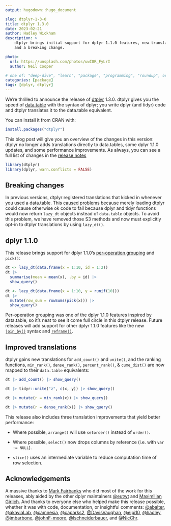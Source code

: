 ```yaml
---
output: hugodown::hugo_document

slug: dtplyr-1-3-0
title: dtplyr 1.3.0
date: 2023-02-21
author: Hadley Wickham
description: >
    dtplyr brings initial support for dplyr 1.1.0 features, new translations, 
    and a breaking change.

photo:
  url: https://unsplash.com/photos/uwI8R_FyLrI
  author: Neil Cooper

# one of: "deep-dive", "learn", "package", "programming", "roundup", or "other"
categories: [package] 
tags: [dplyr, dtplyr]
---
```


```{=html}
<!--
TODO:
* [x] Look over / edit the post's title in the yaml
* [x] Edit (or delete) the description; note this appears in the Twitter card
* [x] Pick category and tags (see existing with `hugodown::tidy_show_meta()`)
* [x] Find photo & update yaml metadata
* [x] Create `thumbnail-sq.jpg`; height and width should be equal
* [x] Create `thumbnail-wd.jpg`; width should be >5x height
* [x] `hugodown::use_tidy_thumbnails()`
* [x] Add intro sentence, e.g. the standard tagline for the package
* [x] `usethis::use_tidy_thanks()`
-->
```
We're thrilled to announce the release of [dtplyr](https://dtplyr.tidyverse.org) 1.3.0.
dtplyr gives you the speed of [data.table](http://r-datatable.com/) with the syntax of dplyr; you write dplyr (and tidyr) code and dtplyr translates it to the data.table equivalent.

You can install it from CRAN with:

```r
install.packages("dtplyr")
```

This blog post will give you an overview of the changes in this version: dtplyr no longer adds translations directly to data.tables, some dplyr 1.1.0 updates, and some performance improvements.
As always, you can see a full list of changes in the [release notes](https://github.com/tidyverse/dtplyr/releases/tag/v1.3.0)

```r
library(dtplyr)
library(dplyr, warn.conflicts = FALSE)
```

## Breaking changes

In previous versions, dtplyr registered translations that kicked in whenever you used a data.table.
This [caused problems](https://github.com/tidyverse/dtplyr/issues/312) because merely loading dtplyr could cause otherwise ok code to fail because dplyr and tidyr functions would now return `lazy_dt` objects instead of `data.table` objects.
To avoid this problem, we have removed those S3 methods and now must explicitly opt-in to dtplyr translations by using `lazy_dt()`.

## dplyr 1.1.0

This release brings support for dplyr 1.1.0's [per-operation grouping](https://www.tidyverse.org/blog/2023/02/dplyr-1-1-0-per-operation-grouping/) and `pick()`:

```r
dt <- lazy_dt(data.frame(x = 1:10, id = 1:2))
dt |> 
  summarise(mean = mean(x), .by = id) |> 
  show_query()

dt <- lazy_dt(data.frame(x = 1:10, y = runif(10)))
dt |> 
  mutate(row_sum = rowSums(pick(x))) |> 
  show_query()
```

Per-operation grouping was one of the dplyr 1.1.0 features inspired by data.table, so it's neat to see it come full circle in this dtplyr release.
Future releases will add support for other dplyr 1.1.0 features like the new [`join_by()`](https://www.tidyverse.org/blog/2023/01/dplyr-1-1-0-joins/#join_by) syntax and [`reframe()`](https://www.tidyverse.org/blog/2023/02/dplyr-1-1-0-pick-reframe-arrange/#reframe).

## Improved translations

dtplyr gains new translations for `add_count()` and `unite()`, and the ranking functions, `min_rank()`, `dense_rank()`, `percent_rank()`, & `cume_dist()` are now mapped to their `data.table` equivalents:

```r
dt |> add_count() |> show_query()

dt |> tidyr::unite("z", c(x, y)) |> show_query()

dt |> mutate(r = min_rank(x)) |> show_query()

dt |> mutate(r = dense_rank(x)) |> show_query()
```

This release also includes three translation improvements that yield better performance:

-   Where possible, `arrange()` will use `setorder()` instead of `order()`.

-   Where possible, `select()` now drops columns by reference (i.e. with `var := NULL`).

-   `slice()` uses an intermediate variable to reduce computation time of row selection.

## Acknowledgements

A massive thanks to [Mark Fairbanks](https://github.com/markfairbanks) who did most of the work for this releases, ably aided by the other dplyr maintainers [\@eutwt](https://github.com/eutwt) and [Maximilian Girlich](https://github.com/mgirlich).
And thanks to everyone else who helped make this release possible, whether it was with code, documentation, or insightful comments: [\@abalter](https://github.com/abalter), [\@akaviaLab](https://github.com/akaviaLab), [\@camnesia](https://github.com/camnesia), [\@caparks2](https://github.com/caparks2), [\@DavisVaughan](https://github.com/DavisVaughan), [\@eipi10](https://github.com/eipi10), [\@hadley](https://github.com/hadley), [\@jmbarbone](https://github.com/jmbarbone), [\@johnF-moore](https://github.com/johnF-moore), [\@lschneiderbauer](https://github.com/lschneiderbauer), and [\@NicChr](https://github.com/NicChr).

